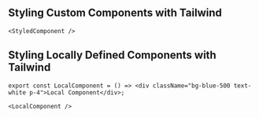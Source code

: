 ## Styling Custom Components with Tailwind

```mdx
<StyledComponent />
```

<StyledComponent />

## Styling Locally Defined Components with Tailwind

```mdx
export const LocalComponent = () => <div className="bg-blue-500 text-white p-4">Local Component</div>;

<LocalComponent />
```


<LocalComponent />
